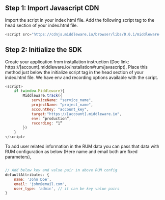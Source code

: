 ## Step 1: Import Javascript CDN
Import the script in your index html file. Add the following script tag to the head section of your index.html file.
```javascript
<script src="https://cdnjs.middleware.io/browser/libs/0.0.1/middleware-rum.min.js" type="text/javascript"></script>
```
## Step 2: Initialize the SDK
Create your application from installation instruction (Doc link: https://[account].middleware.io/installation#rum/javascript), Place this method just below the initialize script tag in the head section of your index.html file.
We have env and recording options available with the script. 

```javascript
<script>
    if (window.Middleware){
        Middleware.track({
            serviceName: "service_name",
            projectName: "project_name",
            accountKey: "account_key",
            target:"https://[account].middleware.io",
            env: “production”,
            recording: “1”
        })
    }
</script>
```

To add user related information in the RUM data you can pass that data with RUM configuration as below (Here name and email both are fixed parameters),

```javascript

// Add below key and value pair in above RUM config
defaultAttributes: { 
    name: 'John Doe', 
    email: 'john@email.com', 
    user_type: 'admin', // it can be key value pairs
}
```